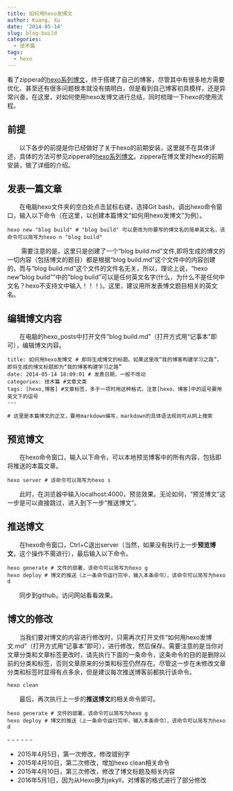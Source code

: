 ```yaml
---
title: 如何用hexo发博文
author: Kuang, Xu
date: '2014-05-14'
slug: blog-build
categories:
  - 技术篇
tags:
  - hexo
---
```


看了zippera的[hexo系列博文](http://zipperary.com/categories/hexo/)，终于搭建了自己的博客，尽管其中有很多地方需要优化、甚至还有很多问题根本就没有搞明白，但是看到自己博客初具模样，还是异常兴奋。在这里，对如何使用hexo发博文进行总结，同时梳理一下hexo的使用流程。

## 前提
　　以下各步的前提是你已经做好了关于hexo的前期安装，这里就不在具体详述，具体的方法可参见zippera的[hexo系列博文](http://zipperary.com/categories/hexo/)。zippera在博文里对hexo的前期安装，做了详细的介绍。<!--more-->

## 发表一篇文章
　　在电脑hexo文件夹的空白处点击鼠标右键，选择Git bash，调出hexo命令窗口，输入以下命令（在这里，以创建本篇博文“如何用hexo发博文”为例）。

```
hexo new "blog build" # "blog build" 可以更改为你要写的博文名的简单英文名，该命令可以简写为hexo n "blog build"
```
　　
需要注意的是，这里只是创建了一个“blog build.md”文件,即将生成的博文的一切内容（包括博文的题目）都是根据“blog build.md”这个文件中的内容创建的，而与“blog build.md”这个文件的文件名无关，所以，理论上说，“hexo new "blog build"”中的"blog build"可以是任何英文名字(什么，为什么不是任何中文名？hexo不支持文中输入！！！)。这里，建议用所发表博文题目相关的英文名。

## 编辑博文内容
　　在电脑的hexo\source\_posts中打开文件"blog build.md"（打开方式用“记事本”即可），编辑博文内容。

```
title: 如何用hexo发博文 # 即将生成博文的标题。如果这里改“我的博客构建学习之路”，即将生成的博文标题即为“我的博客构建学习之路”
date: 2014-05-14 18:09:01 # 发表日期，一般不改动
categories: 技术篇 #文章文类
tags: [hexo,博客] #文章标签，多于一项时用这种格式，注意[hexo，博客]中的逗号要用英文下的逗号
---

# 这里是本篇博文的正文，要用markdown编写，markdown的具体语法规则可从网上搜索
```

## 预览博文
　　在hexo命令窗口，输入以下命令，可以本地预览博客中的所有内容，包括即将推送的本篇文章。

```
hexo server # 该命令可以简写为hexo s
```
　　此时，在浏览器中输入localhost:4000，预览效果。无论如何，“预览博文”这一步是可以直接跳过，进入到下一步“推送博文”。

## 推送博文
　　在hexo命令窗口，Ctrl+C退出server（当然，如果没有执行上一步**预览博文**，这个操作不需进行），最后输入以下命令。

```
hexo generate # 文件的部署，该命令可以简写为hexo g
hexo deploy # 博文的推送（上一条命令运行完毕，输入本条命令），该命令可以简写为hexo d
```
　　同步到github。访问网站看看效果。

## 博文的修改
　　当我们要对博文的内容进行修改时，只需再次打开文件“如何用hexo发博文.md”（打开方式用“记事本”即可），进行修改，然后保存。需要注意的是当你对文章分类和文章标签更改时，请先执行下面的一条命令，这条命令的目的是删除以前的分类和标签，否则文章原来的分类和标签仍然存在。尽管这一步在未修改文章分类和标签时显得有点多余，但是建议每次推送博客前都执行该命令。

```
hexo clean
```
　　最后，再次执行上一步的**推送博文**的相关命令即可。

```
hexo generate # 文件的部署，该命令可以简写为hexo g
hexo deploy # 博文的推送（上一条命令运行完毕，输入本条命令），该命令可以简写为hexo d
```
  
\- - - - - -

* 2015年4月5日，第一次修改，修改错别字
* 2015年4月10日，第二次修改，增加hexo clean相关命令
* 2015年4月10日，第三次修改，修改了博文标题及相关内容
* 2016年5月1日，因为从Hexo换为jekyll，对博客的格式进行了部分修改

